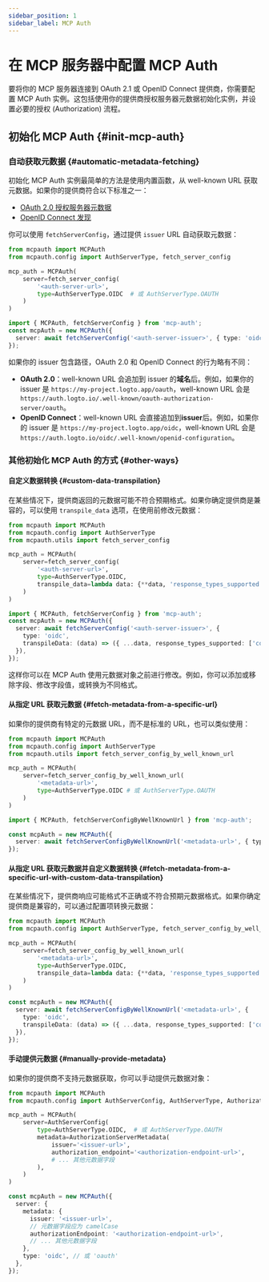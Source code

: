 ```yaml
---
sidebar_position: 1
sidebar_label: MCP Auth
---
```



# 在 MCP 服务器中配置 MCP Auth

要将你的 MCP 服务器连接到 OAuth 2.1 或 OpenID Connect 提供商，你需要配置 MCP Auth 实例。这包括使用你的提供商授权服务器元数据初始化实例，并设置必要的授权 (Authorization) 流程。

## 初始化 MCP Auth \{#init-mcp-auth}

### 自动获取元数据 \{#automatic-metadata-fetching}

初始化 MCP Auth 实例最简单的方法是使用内置函数，从 well-known URL 获取元数据。如果你的提供商符合以下标准之一：

- [OAuth 2.0 授权服务器元数据](https://datatracker.ietf.org/doc/html/rfc8414)
- [OpenID Connect 发现](https://openid.net/specs/openid-connect-discovery-1_0.html)

你可以使用 `fetchServerConfig`，通过提供 `issuer` URL 自动获取元数据：

<Tabs groupId="sdk">
<TabItem value="python" label="Python">

```python
from mcpauth import MCPAuth
from mcpauth.config import AuthServerType, fetch_server_config

mcp_auth = MCPAuth(
    server=fetch_server_config(
        '<auth-server-url>',
        type=AuthServerType.OIDC  # 或 AuthServerType.OAUTH
    )
)
```

</TabItem>
<TabItem value="node" label="Node.js">

```ts
import { MCPAuth, fetchServerConfig } from 'mcp-auth';
const mcpAuth = new MCPAuth({
  server: await fetchServerConfig('<auth-server-issuer>', { type: 'oidc' }), // 或 'oauth'
});
```

</TabItem>
</Tabs>

如果你的 issuer 包含路径，OAuth 2.0 和 OpenID Connect 的行为略有不同：

- **OAuth 2.0**：well-known URL 会追加到 issuer 的**域名**后。例如，如果你的 issuer 是 `https://my-project.logto.app/oauth`，well-known URL 会是 `https://auth.logto.io/.well-known/oauth-authorization-server/oauth`。
- **OpenID Connect**：well-known URL 会直接追加到**issuer**后。例如，如果你的 issuer 是 `https://my-project.logto.app/oidc`，well-known URL 会是 `https://auth.logto.io/oidc/.well-known/openid-configuration`。

### 其他初始化 MCP Auth 的方式 \{#other-ways}

#### 自定义数据转换 \{#custom-data-transpilation}

在某些情况下，提供商返回的元数据可能不符合预期格式。如果你确定提供商是兼容的，可以使用 `transpile_data` 选项，在使用前修改元数据：

<Tabs groupId="sdk">
<TabItem value="python" label="Python">

```python
from mcpauth import MCPAuth
from mcpauth.config import AuthServerType
from mcpauth.utils import fetch_server_config

mcp_auth = MCPAuth(
    server=fetch_server_config(
        '<auth-server-url>',
        type=AuthServerType.OIDC,
        transpile_data=lambda data: {**data, 'response_types_supported': ['code']} # [!code highlight]
    )
)
```

</TabItem>
<TabItem value="node" label="Node.js">

```ts
import { MCPAuth, fetchServerConfig } from 'mcp-auth';
const mcpAuth = new MCPAuth({
  server: await fetchServerConfig('<auth-server-issuer>', {
    type: 'oidc',
    transpileData: (data) => ({ ...data, response_types_supported: ['code'] }), // [!code highlight]
  }),
});
```

</TabItem>
</Tabs>

这样你可以在 MCP Auth 使用元数据对象之前进行修改。例如，你可以添加或移除字段、修改字段值，或转换为不同格式。

#### 从指定 URL 获取元数据 \{#fetch-metadata-from-a-specific-url}

如果你的提供商有特定的元数据 URL，而不是标准的 URL，也可以类似使用：

<Tabs groupId="sdk">
<TabItem value="python" label="Python">

```python
from mcpauth import MCPAuth
from mcpauth.config import AuthServerType
from mcpauth.utils import fetch_server_config_by_well_known_url

mcp_auth = MCPAuth(
    server=fetch_server_config_by_well_known_url(
        '<metadata-url>',
        type=AuthServerType.OIDC # 或 AuthServerType.OAUTH
    )
)
```

</TabItem>
<TabItem value="node" label="Node.js">

```ts
import { MCPAuth, fetchServerConfigByWellKnownUrl } from 'mcp-auth';

const mcpAuth = new MCPAuth({
  server: await fetchServerConfigByWellKnownUrl('<metadata-url>', { type: 'oidc' }), // 或 'oauth'
});
```

</TabItem>
</Tabs>

#### 从指定 URL 获取元数据并自定义数据转换 \{#fetch-metadata-from-a-specific-url-with-custom-data-transpilation}

在某些情况下，提供商响应可能格式不正确或不符合预期元数据格式。如果你确定提供商是兼容的，可以通过配置项转换元数据：

<Tabs groupId="sdk">
<TabItem value="python" label="Python">

```python
from mcpauth import MCPAuth
from mcpauth.config import AuthServerType, fetch_server_config_by_well_known_url

mcp_auth = MCPAuth(
    server=fetch_server_config_by_well_known_url(
        '<metadata-url>',
        type=AuthServerType.OIDC,
        transpile_data=lambda data: {**data, 'response_types_supported': ['code']} # [!code highlight]
    )
)
```

</TabItem>
<TabItem value="node" label="Node.js">

```ts
const mcpAuth = new MCPAuth({
  server: await fetchServerConfigByWellKnownUrl('<metadata-url>', {
    type: 'oidc',
    transpileData: (data) => ({ ...data, response_types_supported: ['code'] }), // [!code highlight]
  }),
});
```

</TabItem>
</Tabs>

#### 手动提供元数据 \{#manually-provide-metadata}

如果你的提供商不支持元数据获取，你可以手动提供元数据对象：

<Tabs groupId="sdk">
<TabItem value="python" label="Python">

```python
from mcpauth import MCPAuth
from mcpauth.config import AuthServerConfig, AuthServerType, AuthorizationServerMetadata

mcp_auth = MCPAuth(
    server=AuthServerConfig(
        type=AuthServerType.OIDC,  # 或 AuthServerType.OAUTH
        metadata=AuthorizationServerMetadata(
            issuer='<issuer-url>',
            authorization_endpoint='<authorization-endpoint-url>',
            # ... 其他元数据字段
        ),
    )
)
```

</TabItem>
<TabItem value="node" label="Node.js">

```ts
const mcpAuth = new MCPAuth({
  server: {
    metadata: {
      issuer: '<issuer-url>',
      // 元数据字段应为 camelCase
      authorizationEndpoint: '<authorization-endpoint-url>',
      // ... 其他元数据字段
    },
    type: 'oidc', // 或 'oauth'
  },
});
```

</TabItem>
</Tabs>
